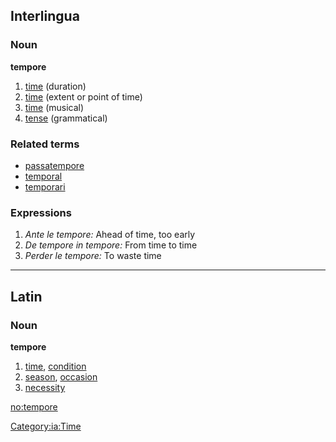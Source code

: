 ==Interlingua ==
===Noun===
'''tempore'''
# [[time]] (duration)
# [[time]] (extent or point of time)
# [[time]] (musical)
# [[tense]] (grammatical)

===Related terms===
*[[passatempore]]
*[[temporal]]
*[[temporari]]

===Expressions===
#''Ante le tempore:'' Ahead of time, too early
#''De tempore in tempore:'' From time to time
#''Perder le tempore:'' To waste time

[[Category:ia:Time]]

----

==Latin==
===Noun===
'''tempore'''
# [[time]], [[condition]]
# [[season]], [[occasion]]
# [[necessity]]

[[no:tempore]]